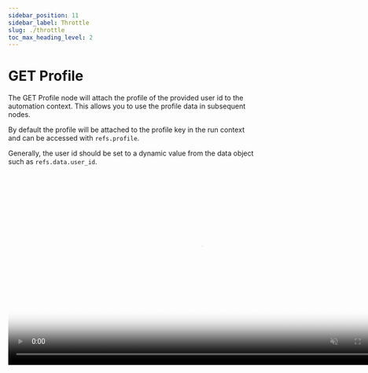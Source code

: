 ```yaml
---
sidebar_position: 11
sidebar_label: Throttle
slug: ./throttle
toc_max_heading_level: 2
---
```



# GET Profile

The GET Profile node will attach the profile of the provided user id to the
automation context. This allows you to use the profile data in subsequent nodes.

By default the profile will be attached to the profile key in the run context
and can be accessed with `refs.profile`.

Generally, the user id should be set to a dynamic value from the data object
such as `refs.data.user_id`.

<video width="783" loop autoPlay muted controls poster={videoThumbnail}>
  <source src={getProfileURL} />
</video>
